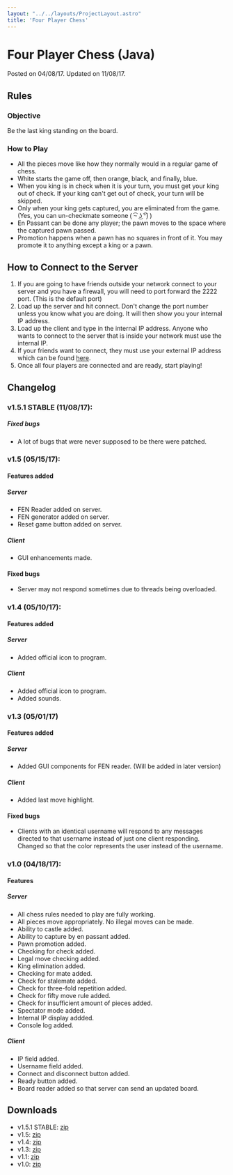 ```yaml
---
layout: "../../layouts/ProjectLayout.astro"
title: 'Four Player Chess'
---
```


# Four Player Chess (Java)
<span class="post-date">Posted on 04/08/17. Updated on 11/08/17.</span>

## Rules

### Objective

Be the last king standing on the board.

### How to Play
- All the pieces move like how they normally would in a regular game of chess.
- White starts the game off, then orange, black, and finally, blue.
- When you king is in check when it is your turn,  you must get your king out of check. If your king can't get out of check, your turn will be skipped.
- Only when your king gets captured, you are eliminated from the game. (Yes, you can un-checkmate someone <span style="font-family: Arial, sans-serif">( ͡~ ͜ʖ ͡°)</span> )
- En Passant can be done any player; the pawn moves to the space where the captured pawn passed.
- Promotion happens when a pawn has no squares in front of it. You may promote it to anything except a king or a pawn.

## How to Connect to the Server
1. If you are going to have friends outside your network connect to your server and you have a firewall, you will need to port forward the 2222 port. (This is the default port)
2. Load up the server and hit connect. Don't change the port number unless you know what you are doing. It will then show you your internal IP address.
3. Load up the client and type in the internal IP address. Anyone who wants to connect to the server that is inside your network must use the internal IP.
4. If your friends want to connect, they must use your external IP address which can be found&nbsp;<a title="External IP" href="https://www.whatismypublicip.com/" target="_blank" rel="noreferrer noopener">here</a>.
5. Once all four players are connected and are ready, start playing!

## Changelog

### v1.5.1 STABLE (11/08/17):

##### Fixed bugs
- A lot of bugs that were never supposed to be there were patched.

### v1.5 (05/15/17):

#### Features added

##### Server
- FEN Reader added on server.
- FEN generator added on server.
- Reset game button added on server.

##### Client
- GUI enhancements made.

#### Fixed bugs
- Server may not respond sometimes due to threads being overloaded.

### v1.4 (05/10/17):

#### Features added

##### Server
- Added official icon to program.

##### Client
- Added official icon to program.
- Added sounds.

### v1.3 (05/01/17)

#### Features added

##### Server
- Added GUI components for FEN reader. (Will be added in later version)

##### Client
- Added last move highlight.

#### Fixed bugs
- Clients with an identical username will respond to any messages directed to that username instead of just one client responding. Changed so that the color represents the user instead of the username.

### v1.0 (04/18/17):

#### Features

##### Server
- All chess rules needed to play are fully working.
- All pieces move appropriately. No illegal moves can be made.
- Ability to castle added.
- Ability to capture by en passant added.
- Pawn promotion added.
- Checking for check added.
- Legal move checking added.
- King elimination added.
- Checking for mate added.
- Check for stalemate added.
- Check for three-fold repetition added.
- Check for fifty move rule added.
- Check for insufficient amount of pieces added.
- Spectator mode added.
- Internal IP display addded.
- Console log added.

##### Client
- IP field added.
- Username field added.
- Connect and disconnect button added.
- Ready button added.
- Board reader added so that server can send an updated board.

## Downloads
- v1.5.1 STABLE: <a href="/download/four-player-chess/Four%20Player%20Chess%20v1.5.1%20STABLE.zip">zip</a>
- v1.5: <a href="/download/four-player-chess/Four%20Player%20Chess%20v1.5.zip">zip</a>
- v1.4: <a href="/download/four-player-chess/Four%20Player%20Chess%20v1.4.zip">zip</a>
- v1.3: <a href="/download/four-player-chess/Four%20Player%20Chess%20v1.3.zip">zip</a>
- v1.1: <a href="/download/four-player-chess/Four%20Player%20Chess%20v1.1.zip">zip</a>
- v1.0: <a href="/download/four-player-chess/Four%20Player%20Chess%20v1.0.zip">zip</a>
